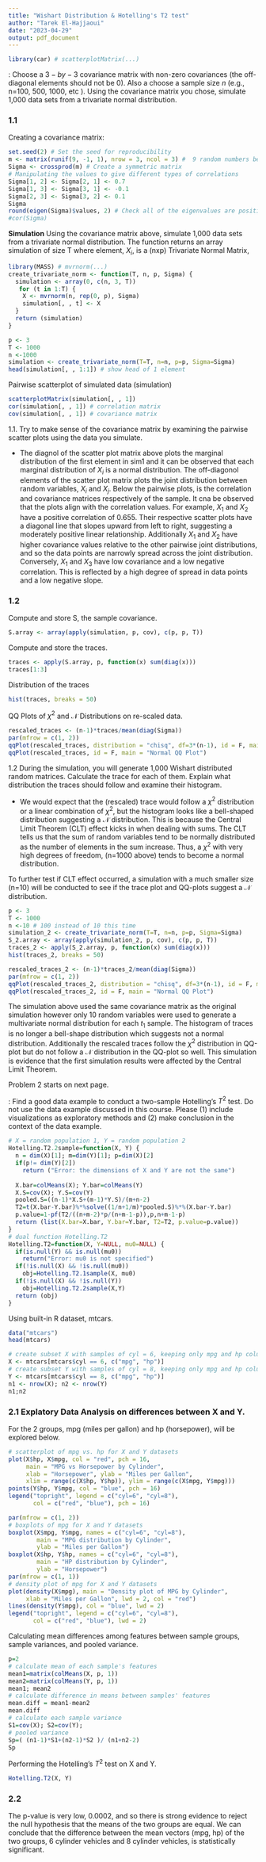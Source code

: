 ```yaml
---
title: "Wishart Distribution & Hotelling's T2 test"
author: "Tarek El-Hajjaoui"
date: "2023-04-29"
output: pdf_document
---
```


```r
library(car) # scatterplotMatrix(...)
```

\textcolor{red}{Problem 1}: Choose a $3-by-3$ covariance matrix with non-zero covariances (the off-diagonal elements should not be 0). Also a choose a sample size $n$ (e.g., n=100, 500, 1000, etc ). Using the covariance matrix you chose, simulate 1,000 data sets from a trivariate normal distribution.  

### 1.1

Creating a covariance matrix:
```r
set.seed(2) # Set the seed for reproducibility
m <- matrix(runif(9, -1, 1), nrow = 3, ncol = 3) #  9 random numbers between (-1 and 1)
Sigma <- crossprod(m) # Create a symmetric matrix
# Manipulating the values to give different types of correlations
Sigma[1, 2] <- Sigma[2, 1] <- 0.7
Sigma[1, 3] <- Sigma[3, 1] <- -0.1
Sigma[2, 3] <- Sigma[3, 2] <- 0.1
Sigma
round(eigen(Sigma)$values, 2) # Check all of the eigenvalues are positive
#cor(Sigma)
```

**Simulation**
Using the covariance matrix above, simulate 1,000 data sets from a trivariate normal distribution. The function returns an array simulation of size T where element, $X_i$, is a (nxp) Trivariate Normal Matrix,
```r
library(MASS) # mvrnorm(...)
create_trivariate_norm <- function(T, n, p, Sigma) {
  simulation <- array(0, c(n, 3, T))
   for (t in 1:T) {
    X <- mvrnorm(n, rep(0, p), Sigma)
    simulation[, , t] <- X
  }
  return (simulation)
}
```

```r
p <- 3
T <- 1000
n <-1000
simulation <- create_trivariate_norm(T=T, n=n, p=p, Sigma=Sigma)
head(simulation[, , 1:1]) # show head of 1 element
```

Pairwise scatterplot of simulated data (simulation)
```r
scatterplotMatrix(simulation[, , 1])
cor(simulation[, , 1]) # correlation matrix
cov(simulation[, , 1]) # covariance matrix
```

\newpage

1.1. Try to make sense of the covariance matrix by examining the pairwise scatter plots using the data you simulate.

  - The diagnol of the scatter plot matrix above plots the marginal distribution of the first element in sim1 and it can be observed that each marginal distribution of $X_i$ is a normal distribution. The off-diagonol elements of the scatter plot matrix plots the joint distribution between random variables, $X_i$ and $X_j$. Below the pairwise plots, is the correlation and covariance matrices respectively of the sample. It cna be observed that the plots align with the correlation values. For example, $X_1$ and $X_2$ have a positive correlation of 0.655. Their respective scatter plots have a diagonal line that slopes upward from left to right, suggesting a moderately positive linear relationship. Additionally $X_1$ and $X_2$ have higher covariance values relative to the other pairwise joint distributions, and so the data points are narrowly spread across the joint distribution. Conversely, $X_1$ and $X_3$ have low covariance and a low negative correlation. This is reflected by a high degree of spread in data points and a low negative slope.

### 1.2

Compute and store S, the sample covariance.
```r
S.array <- array(apply(simulation, p, cov), c(p, p, T))
```

Compute and store the traces.
```r
traces <- apply(S.array, p, function(x) sum(diag(x)))
traces[1:3]
```

Distribution of the traces
```r
hist(traces, breaks = 50)
```

QQ Plots of $\chi^2$ and $\mathcal{N}$ Distributions on re-scaled data.
```r
rescaled_traces <- (n-1)*traces/mean(diag(Sigma))
par(mfrow = c(1, 2))
qqPlot(rescaled_traces, distribution = "chisq", df=3*(n-1), id = F, main = "Chi2 QQ Plot")
qqPlot(rescaled_traces, id = F, main = "Normal QQ Plot")
```

1.2 During the simulation, you will generate 1,000 Wishart distributed random matrices. Calculate the trace for each of them. Explain what distribution the traces should follow and examine their histogram.

  - We would expect that the (rescaled) trace would follow a $\chi^2$ distribution or a linear combination of $\chi^2$, but the histogram looks like a bell-shaped distribution suggesting a $\mathcal{N}$ distribution. This is because the Central Limit Theorem (CLT) effect kicks in when dealing with sums. The CLT tells us that the sum of random variables tend to be normally distributed as the number of elements in the sum increase. Thus, a $\chi^2$ with very high degrees of freedom, (n=1000 above) tends to become a normal distribution.
  
To further test if CLT effect occurred, a simulation with a much smaller size (n=10) will be conducted to see if the trace plot and QQ-plots suggest a $\mathcal{N}$ distribution.
```r
p <- 3
T <- 1000
n <-10 # 100 instead of 10 this time
simulation_2 <- create_trivariate_norm(T=T, n=n, p=p, Sigma=Sigma)
S_2.array <- array(apply(simulation_2, p, cov), c(p, p, T))
traces_2 <- apply(S_2.array, p, function(x) sum(diag(x)))
hist(traces_2, breaks = 50)

rescaled_traces_2 <- (n-1)*traces_2/mean(diag(Sigma))
par(mfrow = c(1, 2))
qqPlot(rescaled_traces_2, distribution = "chisq", df=3*(n-1), id = F, main = "Chi2 QQ Plot")
qqPlot(rescaled_traces_2, id = F, main = "Normal QQ Plot")
```

The simulation above used the same covariance matrix as the original simulation however only 10 random variables were used to generate a multivariate normal distribution for each $t_1$ sample. The histogram of traces is no longer a bell-shape distribution which suggests not a normal distribution. Additionally the rescaled traces follow the $\chi^2$ distribution in QQ-plot but do not follow a $\mathcal{N}$ distribution in the QQ-plot so well. This simulation is evidence that the first simulation results were affected by the Central Limit Theorem.

Problem 2 starts on next page.

\newpage

\textcolor{red}{Problem 2}: Find a good data example to conduct a two-sample Hotelling's $T^2$ test. Do not use the data example discussed in this course. Please (1) include visualizations as exploratory methods and (2) make conclusion in the context of the data example.  

```r
# X = random population 1, Y = random population 2
Hotelling.T2.2sample=function(X, Y) {
  n = dim(X)[1]; m=dim(Y)[1]; p=dim(X)[2]
  if(p!= dim(Y)[2])
    return ("Error: the dimensions of X and Y are not the same")
  
  X.bar=colMeans(X); Y.bar=colMeans(Y)
  X.S=cov(X); Y.S=cov(Y)
  pooled.S=((n-1)*X.S+(m-1)*Y.S)/(m+n-2)
  T2=t(X.bar-Y.bar)%*%solve((1/n+1/m)*pooled.S)%*%(X.bar-Y.bar)
  p.value=1-pf(T2/((n+m-2)*p/(n+m-1-p)),p,n+m-1-p)
  return (list(X.bar=X.bar, Y.bar=Y.bar, T2=T2, p.value=p.value))
}
# dual function Hotelling.T2
Hotelling.T2=function(X, Y=NULL, mu0=NULL) {
  if(is.null(Y) && is.null(mu0))
    return("Error: mu0 is not specified")
  if(!is.null(X) && !is.null(mu0))
    obj=Hotelling.T2.1sample(X, mu0)
  if(!is.null(X) && !is.null(Y))
    obj=Hotelling.T2.2sample(X,Y)
  return (obj)
}
```

Using built-in R dataset, mtcars.
```r
data("mtcars")
head(mtcars)
```

```r
# create subset X with samples of cyl = 6, keeping only mpg and hp columns
X <- mtcars[mtcars$cyl == 6, c("mpg", "hp")]
# create subset Y with samples of cyl = 8, keeping only mpg and hp columns
Y <- mtcars[mtcars$cyl == 8, c("mpg", "hp")]
n1 <- nrow(X); n2 <- nrow(Y)
n1;n2
```

\newpage

### 2.1 Explatory Data Analysis on differences between X and Y.

For the 2 groups, mpg (miles per gallon) and hp (horsepower), will be explored below.

```r
# scatterplot of mpg vs. hp for X and Y datasets
plot(X$hp, X$mpg, col = "red", pch = 16, 
     main = "MPG vs Horsepower by Cylinder", 
     xlab = "Horsepower", ylab = "Miles per Gallon",
     xlim = range(c(X$hp, Y$hp)), ylim = range(c(X$mpg, Y$mpg)))
points(Y$hp, Y$mpg, col = "blue", pch = 16)
legend("topright", legend = c("cyl=6", "cyl=8"), 
       col = c("red", "blue"), pch = 16)
```

```r
par(mfrow = c(1, 2))
# boxplots of mpg for X and Y datasets
boxplot(X$mpg, Y$mpg, names = c("cyl=6", "cyl=8"), 
        main = "MPG distribution by Cylinder", 
        ylab = "Miles per Gallon")
boxplot(X$hp, Y$hp, names = c("cyl=6", "cyl=8"), 
        main = "HP distribution by Cylinder", 
        ylab = "Horsepower")
par(mfrow = c(1, 1))
# density plot of mpg for X and Y datasets
plot(density(X$mpg), main = "Density plot of MPG by Cylinder", 
     xlab = "Miles per Gallon", lwd = 2, col = "red")
lines(density(Y$mpg), col = "blue", lwd = 2)
legend("topright", legend = c("cyl=6", "cyl=8"), 
       col = c("red", "blue"), lwd = 2)
```

Calculating mean differences among features between sample groups, sample variances, and pooled variance.
```r
p=2
# calculate mean of each sample's features
mean1=matrix(colMeans(X, p, 1))
mean2=matrix(colMeans(Y, p, 1))
mean1; mean2
# calculate difference in means between samples' features
mean.diff = mean1-mean2
mean.diff
# calculate each sample variance
S1=cov(X); S2=cov(Y);
# pooled variance
Sp=( (n1-1)*S1+(n2-1)*S2 )/ (n1+n2-2)
Sp
```

Performing the Hotelling's $T^2$ test on X and Y.
```r
Hotelling.T2(X, Y)
```

### 2.2
The p-value is very low, 0.0002, and so there is strong evidence to reject the null hypothesis that the means of the two groups are equal. We can conclude that the difference between the mean vectors (mpg, hp) of the two groups, 6 cylinder vehicles and 8 cylinder vehicles, is statistically significant.